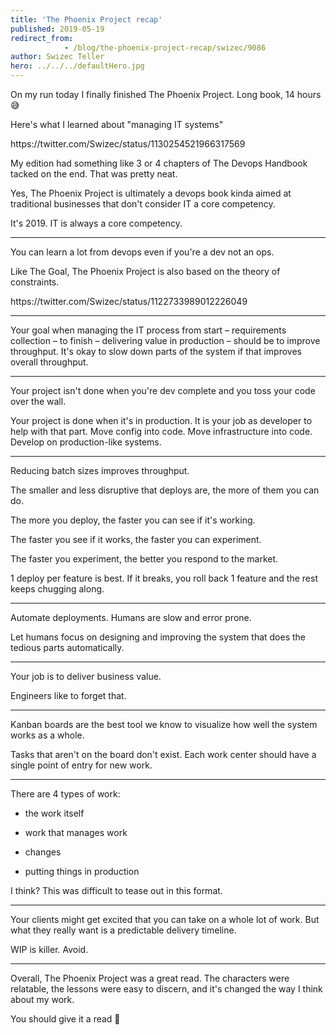 ```yaml
---
title: 'The Phoenix Project recap'
published: 2019-05-19
redirect_from: 
            - /blog/the-phoenix-project-recap/swizec/9086
author: Swizec Teller
hero: ../../../defaultHero.jpg
---
```

On my run today I finally finished The Phoenix Project. Long book, 14 hours 😅



Here's what I learned about "managing IT systems"



https&#x3A;//twitter.com/Swizec/status/1130254521966317569



My edition had something like 3 or 4 chapters of The Devops Handbook tacked on the end. That was pretty neat.



Yes, The Phoenix Project is ultimately a devops book kinda aimed at traditional businesses that don't consider IT a core competency.



It's 2019. IT is always a core competency.



* * *



You can learn a lot from devops even if you're a dev not an ops.



Like The Goal, The Phoenix Project is also based on the theory of constraints.



https&#x3A;//twitter.com/Swizec/status/1122733989012226049



* * *



Your goal when managing the IT process from start – requirements collection – to finish – delivering value in production – should be to improve throughput. It's okay to slow down parts of the system if that improves overall throughput.



* * *



Your project isn't done when you're dev complete and you toss your code over the wall.



Your project is done when it's in production. It is your job as developer to help with that part. Move config into code. Move infrastructure into code. Develop on production-like systems.



* * *



Reducing batch sizes improves throughput.



The smaller and less disruptive that deploys are, the more of them you can do.



The more you deploy, the faster you can see if it's working.



The faster you see if it works, the faster you can experiment.



The faster you experiment, the better you respond to the market.



1 deploy per feature is best. If it breaks, you roll back 1 feature and the rest keeps chugging along.



* * *



Automate deployments. Humans are slow and error prone.



Let humans focus on designing and improving the system that does the tedious parts automatically.



* * *



Your job is to deliver business value.



Engineers like to forget that.



* * *



Kanban boards are the best tool we know to visualize how well the system works as a whole.



Tasks that aren't on the board don't exist. Each work center should have a single point of entry for new work.



* * *



There are 4 types of work:



- the work itself



- work that manages work

- changes

- putting things in production



I think? This was difficult to tease out in this format.

* * *



Your clients might get excited that you can take on a whole lot of work. But what they really want is a predictable delivery timeline.



WIP is killer. Avoid.



* * *



Overall, The Phoenix Project was a great read. The characters were relatable, the lessons were easy to discern, and it's changed the way I think about my work.



You should give it a read 🤘